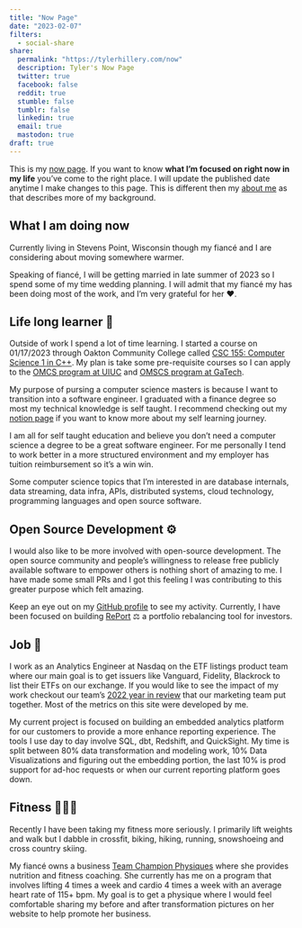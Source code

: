 ```yaml
---
title: "Now Page"
date: "2023-02-07"
filters:
  - social-share
share:
  permalink: "https://tylerhillery.com/now"
  description: Tyler's Now Page
  twitter: true
  facebook: false
  reddit: true
  stumble: false
  tumblr: false
  linkedin: true
  email: true
  mastodon: true
draft: true
---
```


This is my [now page](https://nownownow.com/about). If you want to know __what I'm focused on right now in my life__ you've come to the right place. I will update the published date anytime I make changes to this page. This is different then my [about me](index.qmd) as that describes more of my background.  

## **What I am doing now**
Currently living in Stevens Point, Wisconsin though my fiancé and I are considering about moving somewhere warmer.

Speaking of fiancé, I will be getting married in late summer of 2023 so I spend some of my time wedding planning. I will admit that my fiancé my has been doing most of the work, and I'm very grateful for her ❤️.

## **Life long learner 🧠**
Outside of work I spend a lot of time learning. I started a course on 01/17/2023 through Oakton Community College called [CSC 155: Computer Science 1 in C++](https://catalog.oakton.edu/course-descriptions/course-descriptions-discipline/csc/). My plan is take some pre-requisite courses so I can apply to the [OMCS program at UIUC](https://cs.illinois.edu/academics/graduate/professional-mcs/online-master-computer-science) and [OMSCS program at GaTech](https://omscs.gatech.edu/). 

My purpose of pursing a computer science masters is because I want to transition into a software engineer. I graduated with a finance degree so most my technical knowledge is self taught. I recommend checking out my [notion page](https://tylerhillery.notion.site/Education-Hub-c7f23bdea3314977818c9400fa95a060) if you want to know more about my self learning journey. 

I am all for self taught education and believe you don't need a computer science a degree to be a great software engineer. For me personally I tend to work better in a more structured environment and my employer has tuition reimbursement so it's a win win.  

Some computer science topics that I'm interested in are database internals, data streaming, data infra, APIs, distributed systems, cloud technology, programming languages and open source software.

## Open Source Development ⚙️
I would also like to be more involved with open-source development. The open source community and people's willingness to release free publicly available software to empower others is nothing short of amazing to me. I have made some small PRs and I got this feeling I was contributing to this greater purpose which felt amazing.

Keep an eye out on my [GitHub profile](https://github.com/TylerHillery) to see my activity. Currently, I have been focused on building [RePort](https://github.com/TylerHillery/RePort) ⚖️ a portfolio rebalancing tool for investors.

## Job 👔
I work as an Analytics Engineer at Nasdaq on the ETF listings product team where our main goal is to get issuers like Vanguard, Fidelity, Blackrock to list their ETFs on our exchange. If you would like to see the impact of my work checkout our team's [2022 year in review](https://www.nasdaq.com/solutions/always-on-the-leading-edge-etf-listings) that our marketing team put together. Most of the metrics on this site were developed by me. 

My current project is focused on building an embedded analytics platform for our customers to provide a more enhance reporting experience. The tools I use day to day involve SQL, dbt, Redshift, and QuickSight. My time is split between 80% data transformation and modeling work, 10% Data Visualizations and figuring out the embedding portion, the last 10% is prod support for ad-hoc requests or when our current reporting platform goes down. 

## Fitness 🏋🏻‍♂️
Recently I have been taking my fitness more seriously. I primarily lift weights and walk but I dabble in crossfit, biking, hiking, running, snowshoeing and cross country skiing. 

My fiancé owns a business [Team Champion Physiques](https://www.teamchampionphysiques.com/home) where she provides nutrition and fitness coaching. She currently has me on a program that involves lifting 4 times a week and cardio 4 times a week with an average heart rate of 115+ bpm. My goal is to get a physique where I would feel comfortable sharing my before and after transformation pictures on her website to help promote her business. 